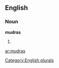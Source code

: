 ==English==

===Noun===
'''mudras'''

# {{plural of|[[mudra]]}}

[[Category:English plurals]]

[[ar:mudras]]